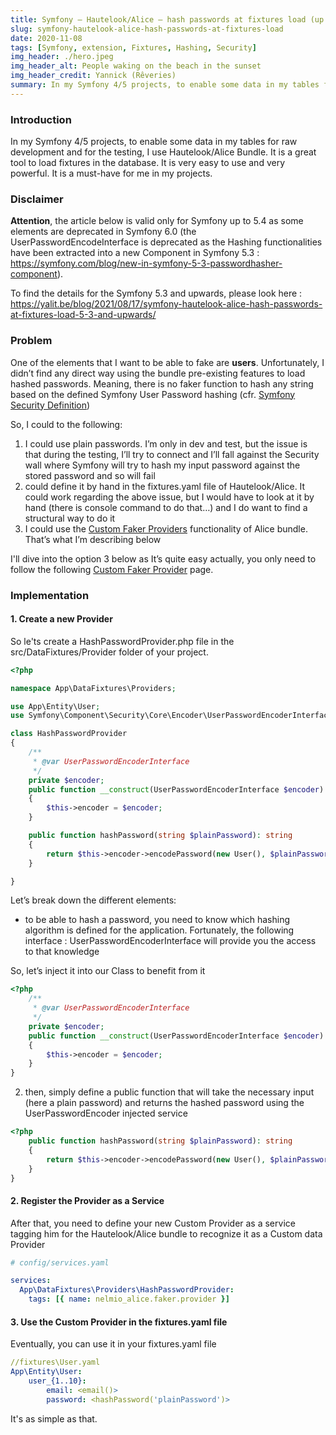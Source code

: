 ```yaml
---
title: Symfony – Hautelook/Alice – hash passwords at fixtures load (up to 5.4)
slug: symfony-hautelook-alice-hash-passwords-at-fixtures-load
date: 2020-11-08
tags: [Symfony, extension, Fixtures, Hashing, Security]
img_header: ./hero.jpeg
img_header_alt: People waking on the beach in the sunset
img_header_credit: Yannick (Rêveries)
summary: In my Symfony 4/5 projects, to enable some data in my tables for raw development and for the testing, I use Hautelook/Alice Bundle
---
```


### Introduction

In my Symfony 4/5 projects, to enable some data in my tables for raw development and for the testing, I use Hautelook/Alice Bundle. It is a great tool to load fixtures in the database. It is very easy to use and very powerful. It is a must-have for me in my projects.

### Disclaimer

**Attention**, the article below is valid only for Symfony up to 5.4 as some elements are deprecated in Symfony 6.0 (the UserPasswordEncodeInterface is deprecated as the Hashing functionalities have been extracted into a new Component in Symfony 5.3 : https://symfony.com/blog/new-in-symfony-5-3-passwordhasher-component).

To find the details for the Symfony 5.3 and upwards, please look here : https://yalit.be/blog/2021/08/17/symfony-hautelook-alice-hash-passwords-at-fixtures-load-5-3-and-upwards/

### Problem

One of the elements that I want to be able to fake are **users**. Unfortunately, I didn’t find any direct way using the bundle pre-existing features to load hashed passwords. Meaning, there is no faker function to hash any string based on the defined Symfony User Password hashing (cfr. [Symfony Security Definition](https://symfony.com/doc/current/security.html#c-encoding-passwords))

So, I could to the following:

1. I could use plain passwords. I’m only in dev and test, but the issue is that during the testing, I’ll try to connect and I’ll fall against the Security wall where Symfony will try to hash my input password against the stored password and so will fail
2. could define it by hand in the fixtures.yaml file of Hautelook/Alice. It could work regarding the above issue, but I would have to look at it by hand (there is console command to do that…) and I do want to find a structural way to do it
3. I could use the [Custom Faker Providers](https://github.com/hautelook/AliceBundle/blob/master/doc/faker-providers.md) functionality of Alice bundle. That’s what I’m describing below

I'll dive into the option 3 below as It’s quite easy actually, you only need to follow the following [Custom Faker Provider](https://github.com/hautelook/AliceBundle/blob/master/doc/faker-providers.mdhttps://github.com/hautelook/AliceBundle/blob/master/doc/faker-providers.md) page.

### Implementation

#### 1. Create a new Provider

So le'ts create a HashPasswordProvider.php file in the src/DataFixtures/Provider folder of your project.

```php
<?php

namespace App\DataFixtures\Providers;

use App\Entity\User;
use Symfony\Component\Security\Core\Encoder\UserPasswordEncoderInterface;

class HashPasswordProvider
{
    /**
     * @var UserPasswordEncoderInterface
     */
    private $encoder;
    public function __construct(UserPasswordEncoderInterface $encoder)
    {
        $this->encoder = $encoder;
    }

    public function hashPassword(string $plainPassword): string
    {
        return $this->encoder->encodePassword(new User(), $plainPassword);
    }

}
```

Let’s break down the different elements:

- to be able to hash a password, you need to know which hashing algorithm is defined for the application. Fortunately, the following interface : UserPasswordEncoderInterface will provide you the access to that knowledge

So, let’s inject it into our Class to benefit from it

```php
<?php
    /**
     * @var UserPasswordEncoderInterface
     */
    private $encoder;
    public function __construct(UserPasswordEncoderInterface $encoder)
    {
        $this->encoder = $encoder;
    }
}
```

2.  then, simply define a public function that will take the necessary input (here a plain password) and returns the hashed password using the UserPasswordEncoder injected service

```php
<?php
    public function hashPassword(string $plainPassword): string
    {
        return $this->encoder->encodePassword(new User(), $plainPassword);
    }
}

```

#### 2. Register the Provider as a Service

After that, you need to define your new Custom Provider as a service tagging him for the Hautelook/Alice bundle to recognize it as a Custom data Provider

```yaml
# config/services.yaml

services:
  App\DataFixtures\Providers\HashPasswordProvider:
    tags: [{ name: nelmio_alice.faker.provider }]
```

#### 3. Use the Custom Provider in the fixtures.yaml file

Eventually, you can use it in your fixtures.yaml file

```yaml
//fixtures\User.yaml
App\Entity\User:
    user_{1..10}:
        email: <email()>
        password: <hashPassword('plainPassword')>
```

It's as simple as that.
